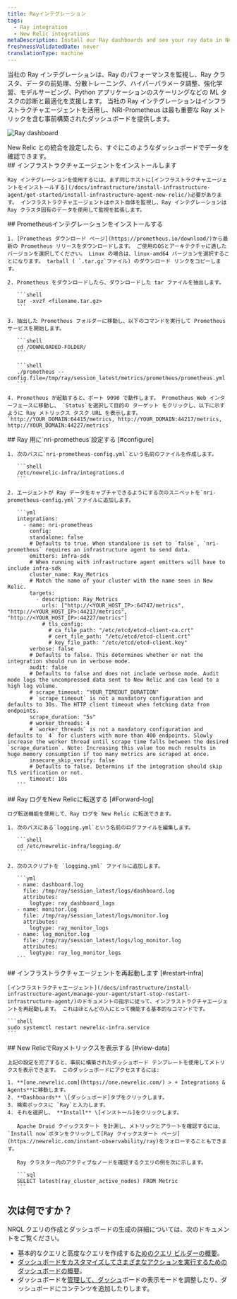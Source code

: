 ```yaml
---
title: Rayインテグレーション
tags:
  - Ray integration
  - New Relic integrations
metaDescription: Install our Ray dashboards and see your ray data in New Relic.
freshnessValidatedDate: never
translationType: machine
---
```


当社の Ray インテグレーションは、Ray のパフォーマンスを監視し、Ray クラスタ、データの前処理、分散トレーニング、ハイパーパラメータ調整、強化学習、モデルサービング、Python アプリケーションのスケーリングなどの ML タスクの診断と最適化を支援します。 当社の Ray インテグレーションはインフラストラクチャエージェントを活用し、NRI-Prometheus は最も重要な Ray メトリックを含む事前構築されたダッシュボードを提供します。

<img
  src="/images/infrastructure_screenshot-full_ray-dashboard.webp"
  title="Ray dashboard"
  alt="Ray dashboard"
/>

<figcaption>
  New Relic との統合を設定したら、すぐにこのようなダッシュボードでデータを確認できます。
</figcaption>

<Steps>
  <Step>
    ## インフラストラクチャエージェントをインストールします

    Ray インテグレーションを使用するには、まず同じホストに[インフラストラクチャエージェントをインストールする](/docs/infrastructure/install-infrastructure-agent/get-started/install-infrastructure-agent-new-relic/)必要があります。 インフラストラクチャエージェントはホスト自体を監視し、Ray インテグレーションは Ray クラスタ固有のデータを使用して監視を拡張します。
  </Step>

  <Step>
    ## Prometheusインテグレーションをインストールする

    1. [Prometheus ダウンロード ページ](https://prometheus.io/download/)から最新の Prometheus リリースをダウンロードします。 ご使用のOSとアーキテクチャに適したバージョンを選択してください。 Linux の場合は、linux-amd64 バージョンを選択することになります。 tarball ( `.tar.gz`ファイル) のダウンロード リンクをコピーします。

    2. Prometheus をダウンロードしたら、ダウンロードした tar ファイルを抽出します。

       ```shell
       tar -xvzf <filename.tar.gz>
       ```

    3. 抽出した Prometheus フォルダーに移動し、以下のコマンドを実行して Prometheus サービスを開始します。

       ```shell
       cd /DOWNLOADED-FOLDER/
       ```

       ```shell
       ./prometheus --config.file=/tmp/ray/session_latest/metrics/prometheus/prometheus.yml
       ```

    4. Prometheus が起動すると、ポート 9090 で動作します。 Prometheus Web インターフェースに移動し、 `Status`を選択して目的の ターゲット をクリックし、以下に示すように Ray メトリックス タスク URL を表示します。 `http://YOUR_DOMAIN:64415/metrics, http://YOUR_DOMAIN:44217/metrics, http://YOUR_DOMAIN:44227/metrics`
  </Step>

  <Step>
    ## Ray 用に`nri-prometheus`設定する [#configure]

    1. 次のパスに`nri-prometheus-config.yml`という名前のファイルを作成します。

       ```shell
       /etc/newrelic-infra/integrations.d
       ```

    2. エージェントが Ray データをキャプチャできるようにする次のスニペットを`nri-prometheus-config.yml`ファイルに追加します。

       ```yml
       integrations:
         - name: nri-prometheus
           config:
           standalone: false
           # Defaults to true. When standalone is set to `false`, `nri-prometheus` requires an infrastructure agent to send data.
           emitters: infra-sdk
           # When running with infrastructure agent emitters will have to include infra-sdk
           cluster_name: Ray_Metrics
           # Match the name of your cluster with the name seen in New Relic. 
           targets:
             - description: Ray_Metrics
               urls: ["http://<YOUR_HOST_IP>:64747/metrics", "http://<YOUR_HOST_IP>:44217/metrics", "http://<YOUR_HOST_IP>:44227/metrics"]
               # tls_config:
                 # ca_file_path: "/etc/etcd/etcd-client-ca.crt"
                 # cert_file_path: "/etc/etcd/etcd-client.crt"
                 # key_file_path: "/etc/etcd/etcd-client.key"
           verbose: false
           # Defaults to false. This determines whether or not the integration should run in verbose mode.
           audit: false
           # Defaults to false and does not include verbose mode. Audit mode logs the uncompressed data sent to New Relic and can lead to a high log volume.
           # scrape_timeout: "YOUR_TIMEOUT_DURATION"
           # `scrape_timeout` is not a mandatory configuration and defaults to 30s. The HTTP client timeout when fetching data from endpoints.
           scrape_duration: "5s"
           # worker_threads: 4
           # `worker_threads` is not a mandatory configuration and defaults to `4` for clusters with more than 400 endpoints. Slowly increase the worker thread until scrape time falls between the desired `scrape_duration`. Note: Increasing this value too much results in huge memory consumption if too many metrics are scraped at once.
           insecure_skip_verify: false
           # Defaults to false. Determins if the integration should skip TLS verification or not.
           timeout: 10s
       ```
  </Step>

  <Step>
    ## Ray ログをNew Relicに転送する [#Forward-log]

    ログ転送機能を使用して、Ray ログを New Relic に転送できます。

    1. 次のパスにある`logging.yml`という名前のログファイルを編集します。

       ```shell
       cd /etc/newrelic-infra/logging.d/
       ```

    2. 次のスクリプトを `logging.yml` ファイルに追加します。

       ```yml
       - name: dashboard.log
         file: /tmp/ray/session_latest/logs/dashboard.log
         attributes:
           logtype: ray_dashboard_logs
       - name: monitor.log
         file: /tmp/ray/session_latest/logs/monitor.log
         attributes:
           logtype: ray_monitor_logs
       - name: log_monitor.log
         file: /tmp/ray/session_latest/logs/log_monitor.log
         attributes:
           logtype: ray_log_monitor_logs
       ```
  </Step>

  <Step>
    ## インフラストラクチャエージェントを再起動します [#restart-infra]

    [インフラストラクチャエージェント](/docs/infrastructure/install-infrastructure-agent/manage-your-agent/start-stop-restart-infrastructure-agent/)のドキュメントの指示に従って、インフラストラクチャエージェントを再起動します。 これはほとんどの人にとって機能する基本的なコマンドです。

    ```shell
    sudo systemctl restart newrelic-infra.service
    ```
  </Step>

  <Step>
    ## New RelicでRayメトリックスを表示する [#view-data]

    上記の設定を完了すると、事前に構築されたダッシュボード テンプレートを使用してメトリクスを表示できます。 このダッシュボードにアクセスするには:

    1. **[one.newrelic.com](https://one.newrelic.com/) > + Integrations & Agents**に移動します。
    2. **Dashboards** \[ダッシュボード]タブをクリックします。
    3. 検索ボックスに `Ray`と入力します。
    4. それを選択し、 **Install** \[インストール]をクリックします。

       Apache Druid クイックスタート を計測し、メトリックとアラートを確認するには、 `Install now`ボタンをクリックして[Ray クイックスタート ページ](https://newrelic.com/instant-observability/ray)をフォローすることもできます。

       Ray クラスター内のアクティブなノードを確認するクエリの例を次に示します。

       ```sql
       SELECT latest(ray_cluster_active_nodes) FROM Metric
       ```
  </Step>
</Steps>

## 次は何ですか？

NRQL クエリの作成とダッシュボードの生成の詳細については、次のドキュメントをご覧ください。

* 基本的なクエリと高度なクエリを作成する[ためのクエリ ビルダーの概要](/docs/query-your-data/explore-query-data/query-builder/introduction-query-builder)。
* [ダッシュボードをカスタマイズしてさまざまなアクションを実行するためのダッシュボードの概要](/docs/query-your-data/explore-query-data/dashboards/introduction-dashboards)。
* ダッシュボードを[管理して、ダッシュ](/docs/query-your-data/explore-query-data/dashboards/manage-your-dashboard)ボードの表示モードを調整したり、ダッシュボードにコンテンツを追加したりします。
